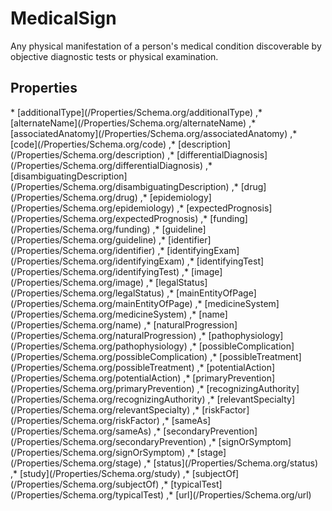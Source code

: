 # MedicalSign

Any physical manifestation of a person's medical condition discoverable by objective diagnostic tests or physical examination.

## Properties

<Grid>
* [additionalType](/Properties/Schema.org/additionalType)
,* [alternateName](/Properties/Schema.org/alternateName)
,* [associatedAnatomy](/Properties/Schema.org/associatedAnatomy)
,* [code](/Properties/Schema.org/code)
,* [description](/Properties/Schema.org/description)
,* [differentialDiagnosis](/Properties/Schema.org/differentialDiagnosis)
,* [disambiguatingDescription](/Properties/Schema.org/disambiguatingDescription)
,* [drug](/Properties/Schema.org/drug)
,* [epidemiology](/Properties/Schema.org/epidemiology)
,* [expectedPrognosis](/Properties/Schema.org/expectedPrognosis)
,* [funding](/Properties/Schema.org/funding)
,* [guideline](/Properties/Schema.org/guideline)
,* [identifier](/Properties/Schema.org/identifier)
,* [identifyingExam](/Properties/Schema.org/identifyingExam)
,* [identifyingTest](/Properties/Schema.org/identifyingTest)
,* [image](/Properties/Schema.org/image)
,* [legalStatus](/Properties/Schema.org/legalStatus)
,* [mainEntityOfPage](/Properties/Schema.org/mainEntityOfPage)
,* [medicineSystem](/Properties/Schema.org/medicineSystem)
,* [name](/Properties/Schema.org/name)
,* [naturalProgression](/Properties/Schema.org/naturalProgression)
,* [pathophysiology](/Properties/Schema.org/pathophysiology)
,* [possibleComplication](/Properties/Schema.org/possibleComplication)
,* [possibleTreatment](/Properties/Schema.org/possibleTreatment)
,* [potentialAction](/Properties/Schema.org/potentialAction)
,* [primaryPrevention](/Properties/Schema.org/primaryPrevention)
,* [recognizingAuthority](/Properties/Schema.org/recognizingAuthority)
,* [relevantSpecialty](/Properties/Schema.org/relevantSpecialty)
,* [riskFactor](/Properties/Schema.org/riskFactor)
,* [sameAs](/Properties/Schema.org/sameAs)
,* [secondaryPrevention](/Properties/Schema.org/secondaryPrevention)
,* [signOrSymptom](/Properties/Schema.org/signOrSymptom)
,* [stage](/Properties/Schema.org/stage)
,* [status](/Properties/Schema.org/status)
,* [study](/Properties/Schema.org/study)
,* [subjectOf](/Properties/Schema.org/subjectOf)
,* [typicalTest](/Properties/Schema.org/typicalTest)
,* [url](/Properties/Schema.org/url)

</Grid>

